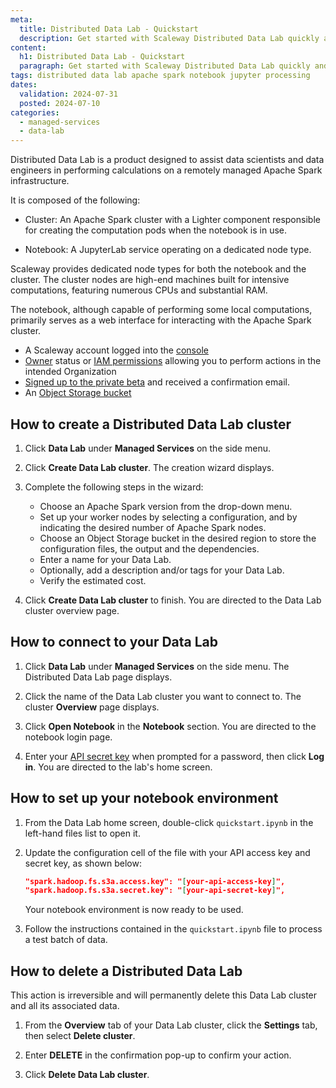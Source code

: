 ```yaml
---
meta:
  title: Distributed Data Lab - Quickstart
  description: Get started with Scaleway Distributed Data Lab quickly and efficiently.
content:
  h1: Distributed Data Lab - Quickstart
  paragraph: Get started with Scaleway Distributed Data Lab quickly and efficiently.
tags: distributed data lab apache spark notebook jupyter processing
dates:
  validation: 2024-07-31
  posted: 2024-07-10
categories:
  - managed-services
  - data-lab
---
```


Distributed Data Lab is a product designed to assist data scientists and data engineers in performing calculations on a remotely managed Apache Spark infrastructure.

It is composed of the following:

  - Cluster: An Apache Spark cluster with a Lighter component responsible for creating the computation pods when the notebook is in use.

  - Notebook: A JupyterLab service operating on a dedicated node type.

Scaleway provides dedicated node types for both the notebook and the cluster. The cluster nodes are high-end machines built for intensive computations, featuring numerous CPUs and substantial RAM. 

The notebook, although capable of performing some local computations, primarily serves as a web interface for interacting with the Apache Spark cluster.

<Macro id="requirements" />

- A Scaleway account logged into the [console](https://console.scaleway.com)
- [Owner](/identity-and-access-management/iam/concepts/#owner) status or [IAM permissions](/identity-and-access-management/iam/concepts/#permission) allowing you to perform actions in the intended Organization
- [Signed up to the private beta](https://www.scaleway.com/fr/betas/#distributed-data-lab) and received a confirmation email.
- An [Object Storage bucket](/storage/object/how-to/create-a-bucket/)

## How to create a Distributed Data Lab cluster

1. Click **Data Lab** under **Managed Services** on the side menu.

2. Click **Create Data Lab cluster**. The creation wizard displays.

3. Complete the following steps in the wizard:
    - Choose an Apache Spark version from the drop-down menu.
    - Set up your worker nodes by selecting a configuration, and by indicating the desired number of Apache Spark nodes.
    - Choose an Object Storage bucket in the desired region to store the configuration files, the output and the dependencies.
    - Enter a name for your Data Lab.
    - Optionally, add a description and/or tags for your Data Lab.
    - Verify the estimated cost.

4. Click **Create Data Lab cluster** to finish. You are directed to the Data Lab cluster overview page.

## How to connect to your Data Lab

1. Click **Data Lab** under **Managed Services** on the side menu. The Distributed Data Lab page displays.

2. Click the name of the Data Lab cluster you want to connect to. The cluster **Overview** page displays.

3. Click **Open Notebook** in the **Notebook** section. You are directed to the notebook login page.

4. Enter your [API secret key](/identity-and-access-management/iam/concepts/#api-key) when prompted for a password, then click **Log in**. You are directed to the lab's home screen.

## How to set up your notebook environment

1. From the Data Lab home screen, double-click `quickstart.ipynb` in the left-hand files list to open it.

2. Update the configuration cell of the file with your API access key and secret key, as shown below:

    ```json
    "spark.hadoop.fs.s3a.access.key": "[your-api-access-key]",
    "spark.hadoop.fs.s3a.secret.key": "[your-api-secret-key]",
    ```

    Your notebook environment is now ready to be used.

3. Follow the instructions contained in the `quickstart.ipynb` file to process a test batch of data.

## How to delete a Distributed Data Lab

<Message type="important">
  This action is irreversible and will permanently delete this Data Lab cluster and all its associated data.
</Message>

1. From the **Overview** tab of your Data Lab cluster, click the **Settings** tab, then select **Delete cluster**.

2. Enter **DELETE** in the confirmation pop-up to confirm your action.

3. Click **Delete Data Lab cluster**.
